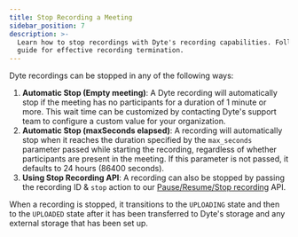 ```yaml
---
title: Stop Recording a Meeting
sidebar_position: 7
description: >-
  Learn how to stop recordings with Dyte's recording capabilities. Follow our
  guide for effective recording termination.
---
```


Dyte recordings can be stopped in any of the following ways:

1. **Automatic Stop (Empty meeting)**: A Dyte recording will automatically stop
   if the meeting has no participants for a duration of 1 minute or more. This
   wait time can be customized by contacting Dyte's support team to configure a
   custom value for your organization.
2. **Automatic Stop (maxSeconds elapsed)**: A recording will automatically stop
   when it reaches the duration specified by the `max_seconds` parameter passed
   while starting the recording, regardless of whether participants are present
   in the meeting. If this parameter is not passed, it defaults to 24 hours
   (86400 seconds).
3. **Using Stop Recording API**: A recording can also be stopped by passing the
   recording ID & `stop` action to our [Pause/Resume/Stop recording](/api/?v=v2#/operations/pause_resume_stop_recording)
   API.

When a recording is stopped, it transitions to the `UPLOADING` state and then to the `UPLOADED` state after it has been transferred to Dyte's storage and any external storage that has been set up.

<head>
  <title>Stop Recording a Meeting Guide</title>
  <meta name="description" content="Learn how to stop recordings with Dyte's recording capabilities. Follow our guide for effective recording termination."/>
</head>
